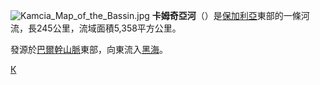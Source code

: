 {{Unreferenced|time=2022-01-24T03:29:19+00:00}}
[[File:Kamcia_Map_of_the_Bassin.jpg|thumb]]
'''卡姆奇亞河'''（{{lang-bg|Камчия}}）是[[保加利亞|保加利亞]]東部的一條河流，長245公里，流域面積5,358平方公里。

發源於[[巴爾幹山脈|巴爾幹山脈]]東部，向東流入[[黑海|黑海]]。
[[Category:保加利亞河流|К]]